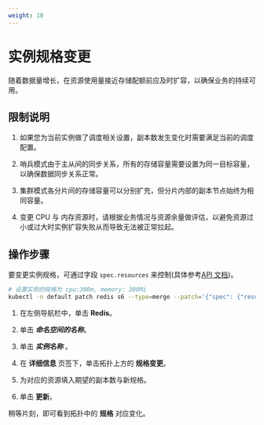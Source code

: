 ```yaml
---
weight: 10
---
```


# 实例规格变更

随着数据量增长，在资源使用量接近存储配额前应及时扩容，以确保业务的持续可用。

## 限制说明

1. 如果您为当前实例做了调度相关设置，副本数发生变化时需要满足当前的调度配置。

2. 哨兵模式由于主从间的同步关系，所有的存储容量需要设置为同一目标容量，以确保数据同步关系正常。

3. 集群模式各分片间的存储容量可以分别扩充，但分片内部的副本节点始终为相同容量。

4. 变更 CPU 与 内存资源时，请根据业务情况与资源余量做评估，以避免资源过小或过大时实例扩容失败从而导致无法被正常拉起。


## 操作步骤

<Tabs>

<Tab label="CLI">

要变更实例规格，可通过字段 `spec.resources` 来控制(具体参考[API 文档](../../../../apis/kubernetes_apis/appservice/redis/redis))。

```bash
# 设置实例的规格为 cpu:300m, memory: 300Mi
kubectl -n default patch redis s6 --type=merge --patch='{"spec": {"resources":{"limits":{"cpu": "300m","memory":"300Mi"},"requests":{"cpu":"300m", "memory":"300Mi"}}}}'
```
</Tab>
<Tab label="Web Console">

1. 在左侧导航栏中，单击 **Redis**。

2. 单击 ***命名空间的名称***。

2. 单击 ***实例名称*** 。

3. 在 **详细信息** 页签下，单击拓扑上方的 **规格变更**。

4. 为对应的资源填入期望的副本数与新规格。

5. 单击 **更新**。


</Tab>
</Tabs>

稍等片刻，即可看到拓扑中的 **规格** 对应变化。
